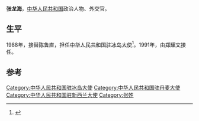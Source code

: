 '''张龙海'''，[[中华人民共和国|中华人民共和国]]政治人物、外交官。

==生平==
1988年，接替[[陈鲁直|陈鲁直]]，担任[[中国驻冰岛大使列表|中华人民共和国驻冰岛大使]]<ref>{{cite web|author=中华人民共和国外交部|title=中国驻冰岛历任大使|url=http://www.mfa.gov.cn/chn/pds/ziliao/wjrw/2167/2172/t9249.htm|publisher=中华人民共和国外交部|accessdate=2012-03-03}}</ref>。1991年，由[[郑耀文|郑耀文]]接任。

== 参考 ==
{{reflist}}
{{start box}}
{{s-dip}}
{{succession box|[[秦力真|秦力真]]|[[倪政健|倪政健]]|[[中国驻新西兰大使列表|中华人民共和国驻新西兰大使]]|1984年1月-1987年8月}}
{{succession box|[[陈鲁直|陈鲁直]]|[[郑耀文|郑耀文]]|[[中国驻丹麦大使列表|中华人民共和国驻丹麦大使]]<br /><small>兼駐[[中國駐冰島大使列表|冰島]]</small>|1988年2月-1991年10月}}
{{end box}}
{{中国政治人物小作品}}

{{DEFAULTSORT:Z}}
[[Category:中华人民共和国驻冰岛大使|Category:中华人民共和国驻冰岛大使]]
[[Category:中华人民共和国驻丹麦大使|Category:中华人民共和国驻丹麦大使]]
[[Category:中华人民共和国驻新西兰大使|Category:中华人民共和国驻新西兰大使]]
[[Category:张姓|Category:张姓]]